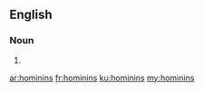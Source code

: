 ==English==

===Noun===
{{head|en}}

# {{plural of|hominin}}

[[ar:hominins]]
[[fr:hominins]]
[[ku:hominins]]
[[my:hominins]]